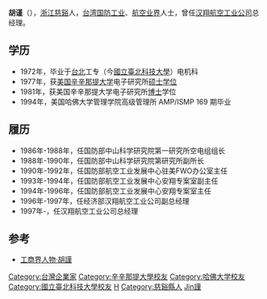 '''胡谨'''（{{bd|1950年|3月30日||||catIdx=Hu}}），[[浙江省|浙江]][[慈谿縣|慈谿]]人，[[台湾|台湾]][[国防工业|国防工业]]、[[航空工业|航空业界]]人士，曾任[[汉翔航空工业公司|汉翔航空工业公司]]总经理。

==学历==
*1972年，毕业于[[台北|台北]]工专（今[[國立臺北科技大學|國立臺北科技大學]]）电机科
*1977年，获[[美国|美国]][[辛辛那提大学|辛辛那提大学]]电子研究所[[硕士|硕士]][[学位|学位]]
*1981年，获美国辛辛那提大学电子研究所[[博士|博士]]学位
*1994年，美国哈佛大学管理学院高级管理所 AMP/ISMP 169 期毕业

==履历==
*1986年-1988年，任国防部中山科学研究院第一研究所空电组组长
*1988年-1990年，任国防部中山科学研究院第研究所副所长
*1990年-1992年，任国防部航空工业发展中心驻美FWO办公室主任
*1993年-1994年，任国防部航空工业发展中心安翔专案室副主任
*1994年-1996年，任国防部航空工业发展中心安翔专案室主任
*1996年-1997年，任经济部汉翔航空工业公司副总经理
*1997年-，任汉翔航空工业公司总经理

==参考==
* [https://web.archive.org/web/20151107004002/http://news.xinhuanet.com/tai_gang_ao/2006-04/04/content_4382486.htm 工商界人物·胡謹]

{{Taiwanese merchant-stub}}

{{DEFAULTSORT:Hu胡謹}}
[[Category:台灣企業家|Category:台灣企業家]]
[[Category:辛辛那提大學校友|Category:辛辛那提大學校友]]
[[Category:哈佛大学校友|Category:哈佛大学校友]]
[[Category:國立臺北科技大學校友|Category:國立臺北科技大學校友]]
[[Category:台灣戰後寧波移民|H]]
[[Category:慈谿縣人|Category:慈谿縣人]]
[[Category:胡姓|Jin謹]]
